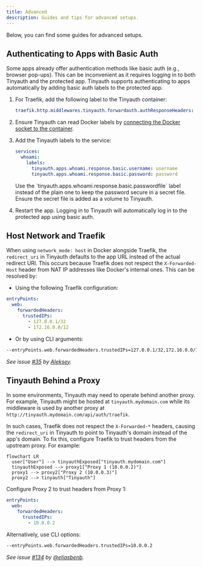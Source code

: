 ```yaml
---
title: Advanced
description: Guides and tips for advanced setups.
---
```


Below, you can find some guides for advanced setups.

## Authenticating to Apps with Basic Auth

Some apps already offer authentication methods like basic auth (e.g., browser pop-ups). This can be inconvenient as it requires logging in to both Tinyauth and the protected app. Tinyauth supports authenticating to apps automatically by adding basic auth labels to the protected app.

1. For Traefik, add the following label to the Tinyauth container:

   ```yaml
   traefik.http.middlewares.tinyauth.forwardauth.authResponseHeaders: authorization
   ```

2. Ensure Tinyauth can read Docker labels by [connecting the Docker socket to the container](/docs/guides/access-controls#modifying-the-tinyauth-container).

3. Add the Tinyauth labels to the service:

   ```yaml
   services:
     whoami:
       labels:
         tinyauth.apps.whoami.response.basic.username: username
         tinyauth.apps.whoami.response.basic.password: password
   ```

   <Callout type="info">
     Use the `tinyauth.apps.whoami.response.basic.passwordfile` label instead of
     the plain one to keep the password secure in a secret file. Ensure the
     secret file is added as a volume to Tinyauth.
   </Callout>

4. Restart the app. Logging in to Tinyauth will automatically log in to the protected app using basic auth.

## Host Network and Traefik

When using `network_mode: host` in Docker alongside Traefik, the `redirect_uri` in Tinyauth defaults to the app URL instead of the actual redirect URI. This occurs because Traefik does not respect the `X-Forwarded-Host` header from NAT IP addresses like Docker's internal ones. This can be resolved by:

- Using the following Traefik configuration:

```yaml
entryPoints:
  web:
    forwardedHeaders:
      trustedIPs:
        - 127.0.0.1/32
        - 172.16.0.0/12
```

- Or by using CLI arguments:

```sh
--entryPoints.web.forwardedHeaders.trustedIPs=127.0.0.1/32,172.16.0.0/12
```

_See issue [#35](https://github.com/steveiliop56/tinyauth/issues/35) by [Aleksey](https://github.com/liveder)._

## Tinyauth Behind a Proxy

In some environments, Tinyauth may need to operate behind another proxy. For example, Tinyauth might be hosted at `tinyauth.mydomain.com` while its middleware is used by another proxy at `http://tinyauth.mydomain.com/api/auth/traefik`.

In such cases, Traefik does not respect the `X-Forwarded-*` headers, causing the `redirect_uri` in Tinyauth to point to Tinyauth's domain instead of the app's domain. To fix this, configure Traefik to trust headers from the upstream proxy. For example:

```mermaid
flowchart LR
  user["User"] --> tinyauthExposed["tinyauth.mydomain.com"]
  tinyauthExposed --> proxy1["Proxy 1 (10.0.0.2)"]
  proxy1 --> proxy2["Proxy 2 (10.0.0.3)"]
  proxy2 --> tinyauth["Tinyauth"]
```

Configure Proxy 2 to trust headers from Proxy 1:

```yaml
entryPoints:
  web:
    forwardedHeaders:
      trustedIPs:
        - 10.0.0.2
```

Alternatively, use CLI options:

```sh
--entryPoints.web.forwardedHeaders.trustedIPs=10.0.0.2
```

_See issue [#134](https://github.com/steveiliop56/tinyauth/issues/134#issuecomment-2848793841) by [@eliasbenb](https://github.com/eliasbenb)._
